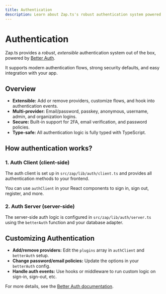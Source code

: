 ```yaml
---
title: Authentication
description: Learn about Zap.ts's robust authentication system powered by Better Auth, supporting multiple providers and secure flows.
---
```


# Authentication

Zap.ts provides a _robust_, _extensible_ authentication system out of the box, powered by [Better Auth](https://www.better-auth.com/).

It supports modern authentication flows, strong security defaults, and easy integration with your app.

## Overview

- **Extensible:** Add or remove providers, customize flows, and hook into authentication events.
- **Multi-provider:** Email/password, passkey, anonymous, username, admin, and organization logins.
- **Secure:** Built-in support for 2FA, email verification, and password policies.
- **Type-safe:** All authentication logic is fully typed with TypeScript.

## How authentication works?

### 1. Auth Client (client-side)

The auth client is set up in `src/zap/lib/auth/client.ts` and provides all authentication methods to your frontend.

You can use `authClient` in your React components to sign in, sign out, register, and more.

### 2. Auth Server (server-side)

The server-side auth logic is configured in `src/zap/lib/auth/server.ts` using the `betterAuth` function and your database adapter.

## Customizing Authentication

- **Add/remove providers:** Edit the `plugins` array in `authClient` and `betterAuth` setup.
- **Change password/email policies:** Update the options in your `betterAuth` config.
- **Handle auth events:** Use hooks or middleware to run custom logic on sign-in, sign-out, etc.

For more details, see the [Better Auth documentation](https://www.better-auth.com/docs/introduction).
